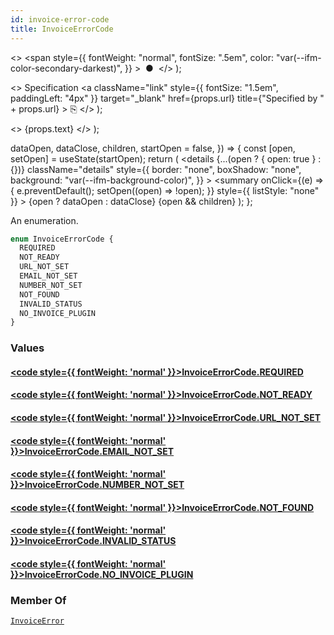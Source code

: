 ```yaml
---
id: invoice-error-code
title: InvoiceErrorCode
---
```


  <>
    <span
      style={{
        fontWeight: "normal",
        fontSize: ".5em",
        color: "var(--ifm-color-secondary-darkest)",
      }}
    >
      &nbsp;●&nbsp;
    </span>
  </>
);

  <>
    Specification
    <a
      className="link"
      style={{ fontSize: "1.5em", paddingLeft: "4px" }}
      target="\_blank"
      href={props.url}
      title={"Specified by " + props.url}
    >
      ⎘
    </a>
  </>
);

  <>
    <span className={props.class}>{props.text}</span>
  </>
);


  dataOpen,
  dataClose,
  children,
  startOpen = false,
}) => {
  const [open, setOpen] = useState(startOpen);
  return (
    <details
      {...(open ? { open: true } : {})}
      className="details"
      style={{
        border: "none",
        boxShadow: "none",
        background: "var(--ifm-background-color)",
      }}
    >
      <summary
        onClick={(e) => {
          e.preventDefault();
          setOpen((open) => !open);
        }}
        style={{ listStyle: "none" }}
      >
        {open ? dataOpen : dataClose}
      </summary>
      {open && children}
    </details>
  );
};

An enumeration.

```graphql
enum InvoiceErrorCode {
  REQUIRED
  NOT_READY
  URL_NOT_SET
  EMAIL_NOT_SET
  NUMBER_NOT_SET
  NOT_FOUND
  INVALID_STATUS
  NO_INVOICE_PLUGIN
}
```

### Values

#### [<code style={{ fontWeight: 'normal' }}>InvoiceErrorCode.<b>REQUIRED</b></code>](#)

>

#### [<code style={{ fontWeight: 'normal' }}>InvoiceErrorCode.<b>NOT_READY</b></code>](#)

>

#### [<code style={{ fontWeight: 'normal' }}>InvoiceErrorCode.<b>URL_NOT_SET</b></code>](#)

>

#### [<code style={{ fontWeight: 'normal' }}>InvoiceErrorCode.<b>EMAIL_NOT_SET</b></code>](#)

>

#### [<code style={{ fontWeight: 'normal' }}>InvoiceErrorCode.<b>NUMBER_NOT_SET</b></code>](#)

>

#### [<code style={{ fontWeight: 'normal' }}>InvoiceErrorCode.<b>NOT_FOUND</b></code>](#)

>

#### [<code style={{ fontWeight: 'normal' }}>InvoiceErrorCode.<b>INVALID_STATUS</b></code>](#)

>

#### [<code style={{ fontWeight: 'normal' }}>InvoiceErrorCode.<b>NO_INVOICE_PLUGIN</b></code>](#)

>

### Member Of

[`InvoiceError`](../../../api-reference/orders/objects/invoice-error) <Badge class="badge badge--secondary" text="object"/>

